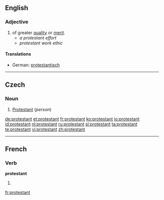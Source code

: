 {{see|Protestant}}
==English==

===Adjective===
{{en-adj}}

# of greater [[quality]] or [[merit]].
#*''a protestant effort''
#*''protestant work ethic''

====Translations====
{{top}}
{{mid}}
* German: [[protestantisch]]
{{bottom}}

----
==Czech==

===Noun===
{{cs-noun|g=m}}

# [[Protestant]] (''person'')

[[de:protestant]]
[[et:protestant]]
[[fr:protestant]]
[[ko:protestant]]
[[io:protestant]]
[[id:protestant]]
[[nl:protestant]]
[[ru:protestant]]
[[sl:protestant]]
[[ta:protestant]]
[[te:protestant]]
[[vi:protestant]]
[[zh:protestant]]

----
==French==

===Verb===
'''protestant'''

# {{present participle of|protester|lang=French}}
[[fr:protestant]]    
{{rfc-auto}}